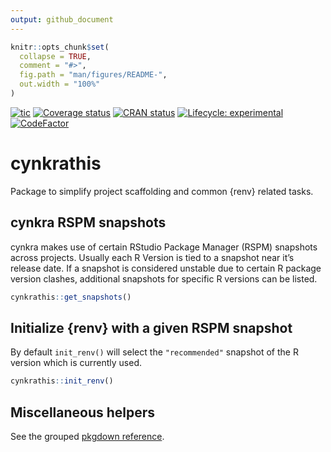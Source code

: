 ```yaml
---
output: github_document
---
```


<!-- README.md is generated from README.Rmd. Please edit that file -->

```r
knitr::opts_chunk$set(
  collapse = TRUE,
  comment = "#>",
  fig.path = "man/figures/README-",
  out.width = "100%"
)
```

<!-- badges: start -->
[![tic](https://github.com/cynkra/cynkrathis/workflows/tic/badge.svg?branch=master)](https://github.com/cynkra/cynkrathis/actions)
[![Coverage status](https://codecov.io/gh/cynkra/cynkrathis/branch/main/graph/badge.svg)](https://codecov.io/github/cynkra/cynkrathis?branch=main)
[![CRAN status](https://www.r-pkg.org/badges/version/cynkrathis)](https://www.r-pkg.org/badges/version/cynkrathis)
[![Lifecycle: experimental](https://img.shields.io/badge/lifecycle-experimental-orange.svg)](https://lifecycle.r-lib.org/articles/stages.html#experimental)
[![CodeFactor](https://www.codefactor.io/repository/github/cynkra/cynkrathis/badge)](https://www.codefactor.io/repository/github/cynkra/cynkrathis)
<!-- badges: end -->

# cynkrathis

Package to simplify project scaffolding and common {renv} related tasks.

## cynkra RSPM snapshots

cynkra makes use of certain RStudio Package Manager (RSPM) snapshots across projects.
Usually each R Version is tied to a snapshot near it's release date.
If a snapshot is considered unstable due to certain R package version clashes, additional snapshots for specific R versions can be listed.

```r
cynkrathis::get_snapshots()
```

## Initialize {renv} with a given RSPM snapshot

By default `init_renv()` will select the `"recommended"` snapshot of the R version which is currently used.

```r
cynkrathis::init_renv()
```

## Miscellaneous helpers

See the grouped [pkgdown reference](https://cynkrathis.cynkra.com/reference/index.html).
